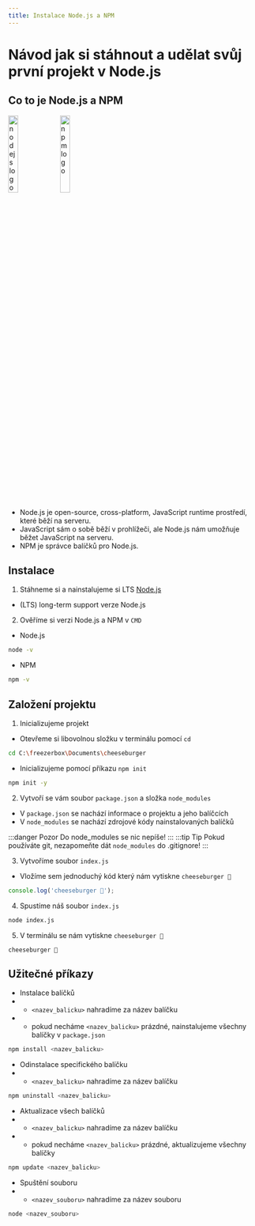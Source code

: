 ```yaml
---
title: Instalace Node.js a NPM
---
```


# Návod jak si stáhnout a udělat svůj první projekt v Node.js

## Co to je Node.js a NPM

<img src="/img/weaimg/nodejs.webp" alt="nodejs logo" width="20%" />
<img src="/img/weaimg/npm.webp" alt="npm logo" width="20%" />

- Node.js je open-source, cross-platform, JavaScript runtime prostředí, které běží na serveru.
- JavaScript sám o sobě běží v prohlížeči, ale Node.js nám umožňuje běžet JavaScript na serveru.
- NPM je správce balíčků pro Node.js.

## Instalace

1. Stáhneme si a nainstalujeme si LTS [Node.js](https://nodejs.org/en)

- (LTS) long-term support verze Node.js

2. Ověříme si verzi Node.js a NPM v `CMD`

- Node.js
```sh title="Terminál"
node -v
```
- NPM
```sh title="Terminál"
npm -v
```

## Založení projektu

1. Inicializujeme projekt

- Otevřeme si libovolnou složku v terminálu pomocí `cd`

```sh title="Terminál"
cd C:\freezerbox\Documents\cheeseburger
```

- Inicializujeme pomocí příkazu `npm init`
```sh title="Terminál"
npm init -y
```

2. Vytvoří se vám soubor `package.json` a složka `node_modules`

- V `package.json` se nachází informace o projektu a jeho balíčcích
- V `node_modules` se nachází zdrojové kódy nainstalovaných balíčků

:::danger Pozor
Do node_modules se nic nepíše! 
:::
:::tip Tip
Pokud používáte git, nezapomeňte dát `node_modules` do .gitignore!
:::

3. Vytvoříme soubor `index.js`

- Vložíme sem jednoduchý kód který nám vytiskne `cheeseburger 🍔`
```js title="\cheeseburger\index.js"
console.log('cheeseburger 🍔');
```

4. Spustíme náš soubor `index.js`

```sh title="Terminál"
node index.js
```

5. V terminálu se nám vytiskne `cheeseburger 🍔`
```
cheeseburger 🍔
```

## Užitečné příkazy

- Instalace balíčků
- - `<nazev_balicku>` nahradíme za název balíčku
- - pokud necháme `<nazev_balicku>` prázdné, nainstalujeme všechny balíčky v `package.json`
```sh
npm install <nazev_balicku>
```

- Odinstalace specifického balíčku
- - `<nazev_balicku>` nahradíme za název balíčku
```sh
npm uninstall <nazev_balicku>
```

- Aktualizace všech balíčků
- - `<nazev_balicku>` nahradíme za název balíčku
- - pokud necháme `<nazev_balicku>` prázdné, aktualizujeme všechny balíčky
```sh
npm update <nazev_balicku>
```

- Spuštění souboru
- - `<nazev_souboru>` nahradíme za název souboru
```sh
node <nazev_souboru>
```